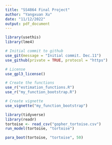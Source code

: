 ```yaml
---
title: "SS4864 Final Project"
author: "Yangxuan Xu"
date: "11/12/2022"
output: pdf_document
---
```


```r
library(usethis)
library(lme4)

# Initial commit to github
use_git(message = "Initial commit. Dec.11")
use_github(private = TRUE, protocol = "https")

# License
use_gpl3_license()

# Create the functions
use_r("estimation_functions.R")
use_r("my_function_bootstrap.R")

# Create vignette
use_vignette("my_function_bootstrap")

library(tidyverse)
library(readr)
tortoise <- read_csv("gopher_tortoise.csv")
run_model(tortoise, "tortoise")

para_boot(tortoise, "tortoise", 50)
```

